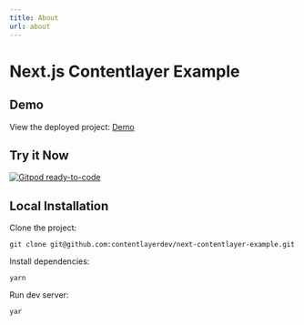 ```yaml
---
title: About
url: about
---
```


# Next.js Contentlayer Example

## Demo

View the deployed project: [Demo](https://next-contentlayer-example.vercel.app/)

## Try it Now

[![Gitpod ready-to-code](https://img.shields.io/badge/Gitpod-ready--to--code-908a85?logo=gitpod)](http://gitpod.io/#https://github.com/contentlayerdev/next-contentlayer-example)

## Local Installation

Clone the project:

    git clone git@github.com:contentlayerdev/next-contentlayer-example.git

Install dependencies:

    yarn

Run dev server:

    yar
